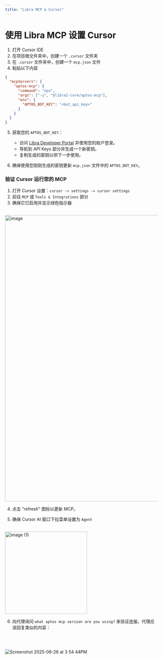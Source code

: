```yaml
---
title: "Libra MCP & Cursor"
---
```


# 使用 Libra MCP 设置 Cursor

1. 打开 Cursor IDE
2. 在项目根文件夹中，创建一个 `.cursor` 文件夹
3. 在 `.cursor` 文件夹中，创建一个 `mcp.json` 文件
4. 粘贴以下内容

```json
{
  "mcpServers": {
    "aptos-mcp": {
      "command": "npx",
      "args": ["-y", "@libra2-core/aptos-mcp"],
      "env": {
        "APTOS_BOT_KEY": "<bot_api_key>"
      }
    }
  }
}
```

5. 获取您的 `APTOS_BOT_KEY`：
   - 访问 [Libra Developer Portal](https://aptos.dev) 并使用您的账户登录。
   - 导航到 API Keys 部分并生成一个新密钥。
   - 复制生成的密钥以供下一步使用。

6. 确保使用您刚刚生成的密钥更新 `mcp.json` 文件中的 `APTOS_BOT_KEY`。

### 验证 Cursor 运行您的 MCP

1. 打开 Cursor 设置：`cursor -> settings -> cursor settings`
2. 前往 `MCP` 或 `Tools & Integrations` 部分
3. 确保它已启用并显示绿色指示器

<br />

<img width="939" alt="image" src="https://github.com/user-attachments/assets/568600be-2a00-4381-876d-619e5771f602" />

4. 点击 "refresh" 图标以更新 MCP。

5. 确保 Cursor AI 窗口下拉菜单设置为 `Agent`

<br />

<img width="270" alt="image (1)" src="https://github.com/user-attachments/assets/957ab3eb-72ef-46ee-b129-f43ecb327158" />

6. 向代理询问 `what aptos mcp version are you using?` 来验证连接。代理应该回复类似的内容：

<br />

<br />

![Screenshot 2025-06-26 at 3 54 44PM](https://github.com/user-attachments/assets/4ead13c6-1697-40e1-b4e7-0fbf7dd5f281)
